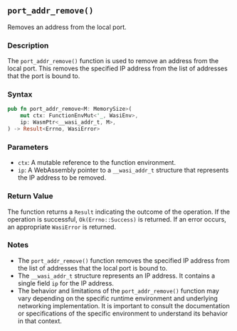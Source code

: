 ## `port_addr_remove()`

Removes an address from the local port.

### Description

The `port_addr_remove()` function is used to remove an address from the local port. This removes the specified IP address from the list of addresses that the port is bound to.

### Syntax

```rust
pub fn port_addr_remove<M: MemorySize>(
    mut ctx: FunctionEnvMut<'_, WasiEnv>,
    ip: WasmPtr<__wasi_addr_t, M>,
) -> Result<Errno, WasiError>
```

### Parameters

- `ctx`: A mutable reference to the function environment.
- `ip`: A WebAssembly pointer to a `__wasi_addr_t` structure that represents the IP address to be removed.

### Return Value

The function returns a `Result` indicating the outcome of the operation. If the operation is successful, `Ok(Errno::Success)` is returned. If an error occurs, an appropriate `WasiError` is returned.

### Notes

- The `port_addr_remove()` function removes the specified IP address from the list of addresses that the local port is bound to.
- The `__wasi_addr_t` structure represents an IP address. It contains a single field `ip` for the IP address.
- The behavior and limitations of the `port_addr_remove()` function may vary depending on the specific runtime environment and underlying networking implementation. It is important to consult the documentation or specifications of the specific environment to understand its behavior in that context.
